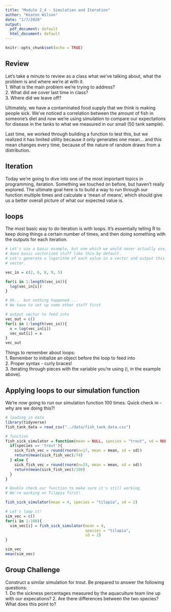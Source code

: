```yaml
---
title: "Module 2_4 - Simulation and Iteration"
author: "Keaton Wilson"
date: "1/7/2020"
output:
  pdf_document: default
  html_document: default
---
```


```r
knitr::opts_chunk$set(echo = TRUE)
```

## Review  
Let's take a minute to review as a class what we've talking about, what the 
problem is and where we're at with it.  
1. What is the main problem we're trying to address?  
2. What did we cover last time in class?  
3. Where did we leave off?  

Ultimately, we have a contaminated food supply that we think is making people
sick. We've noticed a correlation between the amount of fish in someone's diet 
and now we're using simulation to compare our expectations for disease in the 
tanks to what we measured in our small (50 tank sample).   

Last time, we worked through building a function to test this, but we realized 
it has limited utility because it only generates one mean... and this mean 
changes every time, because of the nature of random draws from a distribution.  

## Iteration  
Today we're going to dive into one of the most important topics in programming, 
iteration. Something we touched on before, but haven't really explored. The 
ultimate goal here is to build a way to run through our function multiple times 
and calculate a 'mean of means', which should give us a better overall picture 
of what our expected value is.  

## loops  
The most basic way to do iteration is with loops. It's essentially telling R to 
keep doing things a certain number of times, and then doing something with the 
outputs for each iteration.   

```r
# Let's use a basic example, but one which we would never actually use, as R
# does basic vectorized stuff like this by default. 
# Let's generate a logarithm of each value in a vector and output this to a new 
# vector. 

vec_in = c(2, 6, 8, 9, 5)

for(i in 1:length(vec_in)){
  log(vec_in[i])
}

# Ok... but nothing happened....
# We have to set up some other stuff first

# output vector to feed into
vec_out = c()
for(i in 1:length(vec_in)){
  x = log(vec_in[i])
  vec_out[i] = x
}
vec_out
```

Things to remember about loops:  
1. Remember to initialize an object before the loop to feed into  
2. Proper syntax - curly braces!  
3. Iterating through pieces with the variable you're using (i, in the example 
above).  

## Applying loops to our simulation function  

We're now going to run our simulation function 100 times. Quick check in - why 
are we doing this?!  

```r
# loading in data
library(tidyverse)
fish_tank_data = read_csv("../data/fish_tank_data.csv")

# function
fish_sick_simulator = function(mean = NULL, species = "trout", sd = NULL){
  if(species == 'trout'){
    sick_fish_vec = round(rnorm(n=17, mean = mean, sd = sd))
    return(mean(sick_fish_vec)/74)
  } else {
    sick_fish_vec = round(rnorm(n=33, mean = mean, sd = sd))
    return(mean(sick_fish_vec)/100)
  }
}

# Double check our function to make sure it's still working  
# We're working on Tilapia first! 

fish_sick_simulator(mean = 4, species = "tilapia", sd = 2)

# Let's loop it!  
sim_vec = c()
for(i in 1:100){
  sim_vec[i] = fish_sick_simulator(mean = 4, 
                                   species = "tilapia", 
                                   sd = 2)
}

sim_vec
mean(sim_vec)

```

## Group Challenge  
Construct a similar simulation for trout. Be prepared to answer the following
questions:  
1. Do the sickness percentages measured by the aquaculture team line up with our
expecations? 
2. Are there differences between the two species? What does this point to?  

